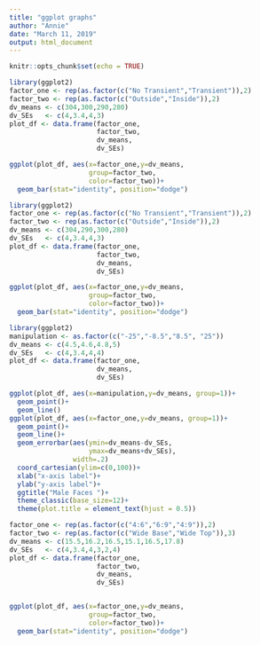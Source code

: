 ```yaml
---
title: "ggplot graphs"
author: "Annie"
date: "March 11, 2019"
output: html_document
---
```


```r
knitr::opts_chunk$set(echo = TRUE)
```

```r
library(ggplot2)
factor_one <- rep(as.factor(c("No Transient","Transient")),2)
factor_two <- rep(as.factor(c("Outside","Inside")),2)
dv_means <- c(304,300,290,280)
dv_SEs   <- c(4,3.4,4,3)
plot_df <- data.frame(factor_one,
                      factor_two,
                      dv_means,
                      dv_SEs)

ggplot(plot_df, aes(x=factor_one,y=dv_means,
                    group=factor_two,
                    color=factor_two))+
  geom_bar(stat="identity", position="dodge")
```

```r
library(ggplot2)
factor_one <- rep(as.factor(c("No Transient","Transient")),2)
factor_two <- rep(as.factor(c("Outside","Inside")),2)
dv_means <- c(304,290,300,280)
dv_SEs   <- c(4,3.4,4,3)
plot_df <- data.frame(factor_one,
                      factor_two,
                      dv_means,
                      dv_SEs)

ggplot(plot_df, aes(x=factor_one,y=dv_means,
                    group=factor_two,
                    color=factor_two))+
  geom_bar(stat="identity", position="dodge")
```

```r
library(ggplot2)
manipulation <- as.factor(c("-25","-8.5","8.5", "25"))
dv_means <- c(4.5,4.6,4.8,5)
dv_SEs   <- c(4,3.4,4,4)
plot_df <- data.frame(factor_one,
                      dv_means,
                      dv_SEs)

ggplot(plot_df, aes(x=manipulation,y=dv_means, group=1))+
  geom_point()+
  geom_line()
ggplot(plot_df, aes(x=factor_one,y=dv_means, group=1))+
  geom_point()+
  geom_line()+
  geom_errorbar(aes(ymin=dv_means-dv_SEs,
                    ymax=dv_means+dv_SEs),
                width=.2)
  coord_cartesian(ylim=c(0,100))+
  xlab("x-axis label")+
  ylab("y-axis label")+
  ggtitle("Male Faces ")+
  theme_classic(base_size=12)+
  theme(plot.title = element_text(hjust = 0.5))
```


```r
factor_one <- rep(as.factor(c("4:6","6:9","4:9")),2)
factor_two <- rep(as.factor(c("Wide Base","Wide Top")),3)
dv_means <- c(15.5,16.2,16.5,15.1,16.5,17.8)
dv_SEs   <- c(4,3.4,4,3,2,4)
plot_df <- data.frame(factor_one,
                      factor_two,
                      dv_means,
                      dv_SEs)


ggplot(plot_df, aes(x=factor_one,y=dv_means,
                    group=factor_two,
                    color=factor_two))+
  geom_bar(stat="identity", position="dodge")
```


